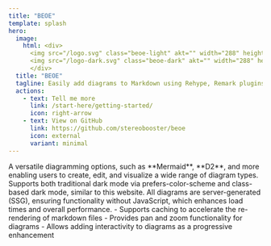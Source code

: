 ```yaml
---
title: "BEOE"
template: splash
hero:
  image:
    html: <div>
      <img src="/logo.svg" class="beoe-light" akt="" width="288" height="348">
      <img src="/logo-dark.svg" class="beoe-dark" akt="" width="288" height="348">
      </div>
  title: "BEOE"
  tagline: Easily add diagrams to Markdown using Rehype, Remark plugins, and more.
  actions:
    - text: Tell me more
      link: /start-here/getting-started/
      icon: right-arrow
    - text: View on GitHub
      link: https://github.com/stereobooster/beoe
      icon: external
      variant: minimal
---
```



<CardGrid stagger>
  <Card title="Many options" icon="list-format">
    A versatile diagramming options, such as **Mermaid**, **D2**, and more enabling
    users to create, edit, and visualize a wide range of diagram types.
  </Card>
  <Card title="Dark mode" icon="moon">
    Supports both traditional dark mode via prefers-color-scheme and class-based dark mode, similar to this website.
  </Card>
  <Card title="No need for client-side JavaScript" icon="rocket">
    All diagrams are server-generated (SSG), ensuring functionality without JavaScript, which enhances load times and overall performance.
  </Card>
  <Card title="And more..." icon="puzzle">
    - Supports caching to accelerate the re-rendering of markdown files
    - Provides pan and zoom functionality for diagrams
    - Allows adding interactivity to diagrams as a progressive enhancement
  </Card>
</CardGrid>
